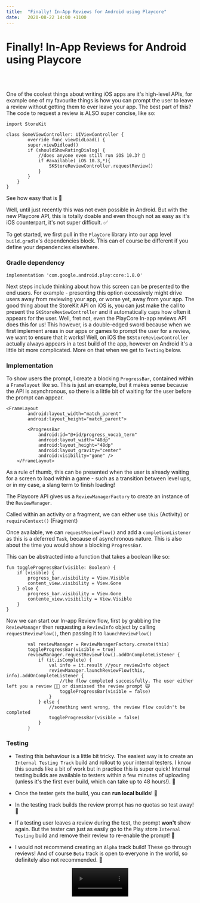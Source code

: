 ```yaml
---
title:  "Finally! In-App Reviews for Android using Playcore"
date:   2020-08-22 14:00 +1100
---
```



<div className="blogText">


# Finally! In-App Reviews for Android using Playcore

<br/>
<br/>

One of the coolest things about writing iOS apps are it's high-level APIs, for example one of my favourite things is how you can prompt the user to leave a review
without getting them to ever leave your app. The best part of this? The code to request a review is ALSO super concise, like so:

```
import StoreKit

class SomeViewController: UIViewController {
        override func viewDidLoad() {
        super.viewDidload()
        if (shouldShowRatingDialog) {
            //does anyone even still run iOS 10.3? 🤔
            if #available( iOS 10.3,*){
                SKStoreReviewController.requestReview()
            }
        }
    }
}
```

See how easy that is 🤩

Well, until just recently this was not even possible in Android. But with the new Playcore API, this is totally doable and even though not as easy as it's iOS counterpart, it's not super difficult. ✅

To get started, we first pull in the ```PlayCore``` library into our app level ```build.gradle```'s dependencies block. This can of course be different if you define your dependencies elsewhere.

### Gradle dependency

```
implementation 'com.google.android.play:core:1.8.0'
```

Next steps include thinking about how this screen can be presented to the end users. For example - presenting this option excessively might drive users away from reviewing your app, or worse yet, away from your app. The good thing about the StoreKit API on iOS is, you can just make the call to present the `SKStoreReviewController` and it automatically caps how often it appears for the user. Well, fret not, even the PlayCore In-app reviews API does this for us! This however, is a double-edged sword because when we first implement areas in our apps or games to prompt the user for a review, we want to ensure that it works! Well, on iOS the `SKStoreReviewController` actually always appears in a test build of the app, however on Android it's a little bit more complicated. More on that when we get to ```Testing``` below.


### Implementation

To show users the prompt, I create a blocking `ProgressBar`, contained within a ```Framelayout``` like so. This is just an example, but it makes sense because the API is asynchronous, so there is a little bit of waiting for the user before the prompt can appear.

```    
<FrameLayout
        android:layout_width="match_parent"
        android:layout_height="match_parent">

        <ProgressBar
            android:id="@+id/progress_vocab_term"
            android:layout_width="48dp"
            android:layout_height="48dp"
            android:layout_gravity="center"
            android:visibility="gone" />
    </FrameLayout>
```

As a rule of thumb, this can be presented when the user is already waiting for a screen to load within a game - such as a transition between level ups, or in my case, a slang term to finish loading! 

The Playcore API gives us a ```ReviewManagerFactory``` to create an instance of the ```ReviewManager```.

Called within an activity or a fragment, we can either use `this` (Activity) or `requireContext()` (Fragment)

Once available, we can `requestReviewFlow()` and add a `completionListener` as this is a deferred `Task`, because of asynchronous nature. This is also about the time you would show a blocking `ProgressBar`.

This can be abstracted into a function that takes a boolean like so:

```
fun toggleProgressBar(visible: Boolean) {
    if (visible) {
        progress_bar.visibility = View.Visible
        content_view.visibility = View.Gone
    } else {
        progress_bar.visibility = View.Gone
        contente_view.visibility = View.Visible
    }
}
```
Now we can start our In-app Review flow, first by grabbing the `ReviewManager` then requesting a `ReviewInfo` object by calling `requestReviewFlow()`, then passing it to `launchReviewFlow()`

```
        val reviewManager = ReviewManagerFactory.create(this)
        toggleProgressBar(visible = true)
        reviewManager.requestReviewFlow().addOnCompleteListener {
            if (it.isComplete) {
                val info = it.result //your reviewInfo object
                reviewManager.launchReviewFlow(this, info).addOnCompleteListener { 
                    //the flow completed successfully. The user either left you a review 👍🏽 or dismissed the review prompt 🙀
                    toggleProgressBar(visible = false) 
                }
            } else {
                //something went wrong, the review flow couldn't be completed
                toggleProgressBar(visible = false)
            }
        }
```

### Testing

- Testing this behaviour is a little bit tricky. The easiest way is to create an `Internal Testing Track` build and rollout to your internal testers. I know this sounds like a bit of work but in practice this is super quick! Internal testing builds are available to testers within a few minutes of uploading (unless it's the first ever build, which can take up to 48 hours!). 👋

- Once the tester gets the build, you can **run local builds**! 👏

- In the testing track builds the review prompt has no quotas so test away! 🚗

- If a testing user leaves a review during the test, the prompt **won't** show again. But the tester can just as easily go to the Play store `Internal Testing` build and remove their review to re-enable the prompt! 🤝

- I would not recommend creating an `Alpha` track build! These go through reviews! And of course `Beta` track is open to everyone in the world, so definitely also not recommended. 🚫



<div align="center">
    <video width="30%" controls autostart autoPlay src={review_test} type="video/mp4" />
</div>

</div>